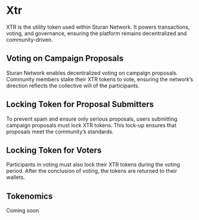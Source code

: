 # Xtr

XTR is the utility token used within Sturan Network. It powers transactions, voting, and governance, ensuring the platform remains decentralized and community-driven.

## Voting on Campaign Proposals
Sturan Network enables decentralized voting on campaign proposals. Community members stake their XTR tokens to vote, ensuring the network’s direction reflects the collective will of the participants.

## Locking Token for Proposal Submitters
To prevent spam and ensure only serious proposals, users submitting campaign proposals must lock XTR tokens. This lock-up ensures that proposals meet the community’s standards.

## Locking Token for Voters
Participants in voting must also lock their XTR tokens during the voting period. After the conclusion of voting, the tokens are returned to their wallets.

## Tokenomics
Coming soon